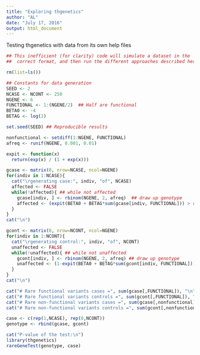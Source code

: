 ```yaml
---
title: "Exploring thgenetics"
author: "AL"
date: "July 17, 2016"
output: html_document
---
```


Testing thgenetics with data from its own help files

```r

## This inefficient (for clarity) code will simulate a dataset in the
##  correct format, and then run the different approaches described here.

rm(list=ls())

## Constants for data generation
SEED <- 2
NCASE <- NCONT <- 250
NGENE <- 6
FUNCTIONAL <- 1:(NGENE/2)  ## Half are functional
BETA0 <- -4
BETAG <- log(2)

set.seed(SEED) ## Reproducible results

nonfunctional <- setdiff(1:NGENE, FUNCTIONAL)
afreq <- runif(NGENE, 0.001, 0.01)

expit <- function(x)
  return(exp(x) / (1 + exp(x)))

gcase <- matrix(0, nrow=NCASE, ncol=NGENE)
for(indiv in 1:NCASE){
  cat("\rgenerating case:", indiv, "of", NCASE)
  affected <- FALSE
  while(!affected){ ## while not affected
    gcase[indiv, ] <- rbinom(NGENE, 2, afreq)  ## draw up genotype
    affected <- (expit(BETA0 + BETAG*sum(gcase[indiv, FUNCTIONAL])) > runif(1))
  }
}
cat("\n")

gcont <- matrix(0, nrow=NCONT, ncol=NGENE)
for(indiv in 1:NCONT){
  cat("\rgenerating control:", indiv, "of", NCONT)
  unaffected <- FALSE
  while(!unaffected){ ## while not unaffected
    gcont[indiv, ] <- rbinom(NGENE, 2, afreq) ## draw up genotype
    unaffected <- (1-expit(BETA0 + BETAG*sum(gcont[indiv, FUNCTIONAL])) > runif(1))
  }
}
cat("\n")

cat("# Rare functional variants cases =", sum(gcase[,FUNCTIONAL]), "\n")
cat("# Rare functional variants controls =", sum(gcont[,FUNCTIONAL]), "\n")
cat("# Rare non-functional variants cases =", sum(gcase[,nonfunctional]), "\n")
cat("# Rare non-functional variants controls =", sum(gcont[,nonfunctional]), "\n")

case <- c(rep(1,NCASE), rep(0,NCONT))
genotype <- rbind(gcase, gcont)

cat("P-value of the test:\n")
library(thgenetics)
rareGeneTest(genotype, case)

```

